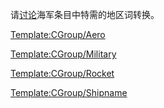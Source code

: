 请[[Portal_talk:海军/转换|讨论]]海军条目中特需的地区词转换。

[[Template:CGroup/Aero|Template:CGroup/Aero]]

[[Template:CGroup/Military|Template:CGroup/Military]]

[[Template:CGroup/Rocket|Template:CGroup/Rocket]]

[[Template:CGroup/Shipname|Template:CGroup/Shipname]]